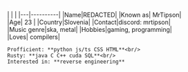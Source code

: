 
<figure style="margin-bottom: 0">
	<div style="mix-blend-mode: lighten">
		<div class="m-auto bg-gradient-to-br from-sky-400 to-blue-900 w-fit">
			<img src="/mrtipson.png" class="w-64 h-64 object-cover" style={logostyle}/>
		</div>
	</div>
	|	|  		   |
	|---|----------|
	|Name|<span class="bg-gray-500 text-white px-2">REDACTED</span>|
	|Known as| MrTipson|
	|Age|   23     |
	|Country|Slovenia|
	|Contact|<span class="text-c3">discord:</span> mrtipson|
	|Music genre|ska, metal|
	|Hobbies|gaming, programming|
	|Loves| compilers|

	Profficient: **python js/ts CSS HTML**<br/>
	Rusty: **java C C++ cuda SQL**<br/>
	Interested in: **reverse engineering**
</figure>